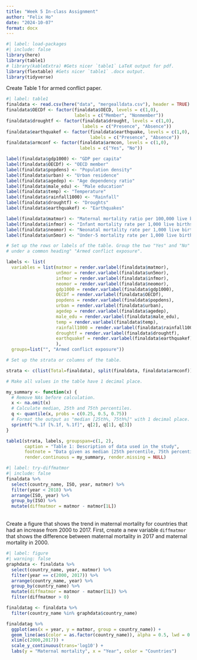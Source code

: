 ```yaml
---
title: "Week 5 In-class Assignment"
author: "Felix Ho"
date: "2024-10-07"
format: docx
---
```


```r
#| label: load-packages
#| include: false
library(here)
library(table1)
# library(kableExtra) #Gets nicer `table1` LaTeX output for pdf.
library(flextable) #Gets nicer `table1` .docx output. 
library(tidyverse)
```

Create Table 1 for armed conflict paper.

```r
#| label: table1
finaldata <- read.csv(here("data", "mergealldata.csv"), header = TRUE) 
finaldata$OECDf <- factor(finaldata$OECD, levels = c(1,0), 
                          labels = c("Member", "Nonmember"))
finaldata$droughtf <- factor(finaldata$drought, levels = c(1,0), 
                             labels = c("Presence", "Absence"))
finaldata$earthquakef <- factor(finaldata$earthquake, levels = c(1,0), 
                                labels = c("Presence", "Absence"))
finaldata$armconf <- factor(finaldata$armcon, levels = c(1,0), 
                            labels = c("Yes", "No"))

label(finaldata$gdp1000) <- "GDP per capita"
label(finaldata$OECDf) <- "OECD member"
label(finaldata$popdens) <- "Population density"
label(finaldata$urban) <- "Urban residence"
label(finaldata$agedep) <- "Age dependency ratio"
label(finaldata$male_edu) <- "Male education"
label(finaldata$temp) <- "Temperature"
label(finaldata$rainfall1000) <- "Rainfall"
label(finaldata$droughtf) <- "Droughts"
label(finaldata$earthquakef) <- "Earthquakes"

label(finaldata$matmor) <- "Maternal mortality ratio per 100,000 live births"
label(finaldata$infmor) <- "Infant mortality rate per 1,000 live births"
label(finaldata$neomor) <- "Neonatal mortality rate per 1,000 live births"
label(finaldata$un5mor) <- "Under-5 mortality rate per 1,000 live births"

# Set up the rows or labels of the table. Group the two "Yes" and "No" strata
# under a common heading" "Armed conflict exposure".

labels <- list(
  variables = list(matmor = render.varlabel(finaldata$matmor), 
                   un5mor = render.varlabel(finaldata$un5mor),
                   infmor = render.varlabel(finaldata$infmor), 
                   neomor = render.varlabel(finaldata$neomor),
                   gdp1000 = render.varlabel(finaldata$gdp1000),
                   OECDf = render.varlabel(finaldata$OECDf),
                   popdens = render.varlabel(finaldata$popdens),
                   urban = render.varlabel(finaldata$urban),
                   agedep = render.varlabel(finaldata$agedep),
                   male_edu = render.varlabel(finaldata$male_edu),
                   temp = render.varlabel(finaldata$temp),
                   rainfall1000 = render.varlabel(finaldata$rainfall1000),
                   droughtf = render.varlabel(finaldata$droughtf),
                   earthquakef = render.varlabel(finaldata$earthquakef)
                   ), 
  groups=list("", "Armed conflict exposure"))

# Set up the strata or columns of the table.

strata <- c(list(Total=finaldata), split(finaldata, finaldata$armconf))

# Make all values in the table have 1 decimal place.

my_summary <- function(x) {
  # Remove NAs before calculation.
  x <- na.omit(x)
  # Calculate median, 25th and 75th percentiles.
  q <- quantile(x, probs = c(0.25, 0.5, 0.75))
  # Format the output as "median [25th%, 75th%]" with 1 decimal place.
  sprintf("%.1f [%.1f, %.1f]", q[2], q[1], q[3])
}

table1(strata, labels, groupspan=c(1, 2), 
       caption = "Table 1: Description of data used in the study", 
       footnote = "Data given as median [25th percentile, 75th percentile] for continuous variables or counts (%) for categorical variables.",
       render.continuous = my_summary, render.missing = NULL)
```


```r
#| label: try-diffmatmor
#| include: false
finaldata %>% 
  select(country_name, ISO, year, matmor) %>% 
  filter(year < 2018) %>% 
  arrange(ISO, year) %>% 
  group_by(ISO) %>% 
  mutate(diffmatmor = matmor - matmor[1L]) 
```
\
Create a figure that shows the trend in maternal mortality for countries that had an increase from 2000 to 2017. First, create a new variable `diffmatmor` that shows the difference between maternal mortality in 2017 and maternal mortality in 2000.

```r
#| label: figure
#| warning: false
graphdata <- finaldata %>% 
  select(country_name, year, matmor) %>% 
  filter(year == c(2000, 2017)) %>% 
  arrange(country_name, year) %>% 
  group_by(country_name) %>% 
  mutate(diffmatmor = matmor - matmor[1L]) %>%
  filter(diffmatmor > 0)

finaldatag <- finaldata %>% 
  filter(country_name %in% graphdata$country_name)

finaldatag %>%
  ggplot(aes(x = year, y = matmor, group = country_name)) +
  geom_line(aes(color = as.factor(country_name)), alpha = 0.5, lwd = 0.7) +
  xlim(c(2000,2017)) +
  scale_y_continuous(trans='log10') +
  labs(y = "Maternal mortality", x = "Year", color = "Countries")
```
